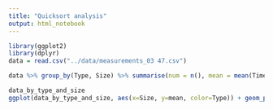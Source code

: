 ```yaml
---
title: "Quicksort analysis"
output: html_notebook
---
```



```r
library(ggplot2)
library(dplyr)
data = read.csv("../data/measurements_03 47.csv")

data %>% group_by(Type, Size) %>% summarise(num = n(), mean = mean(Time), sd = sd(Time), se = 2*sd/sqrt(num)) -> data_by_type_and_size

data_by_type_and_size
ggplot(data_by_type_and_size, aes(x=Size, y=mean, color=Type)) + geom_point(alpha=.5) + geom_errorbar(alpha=.5,aes(ymin=mean-se, ymax=mean+se), width=25000) + theme_bw() + geom_line() # + scale_x_log10() # logarithmic scale for x axis

```

